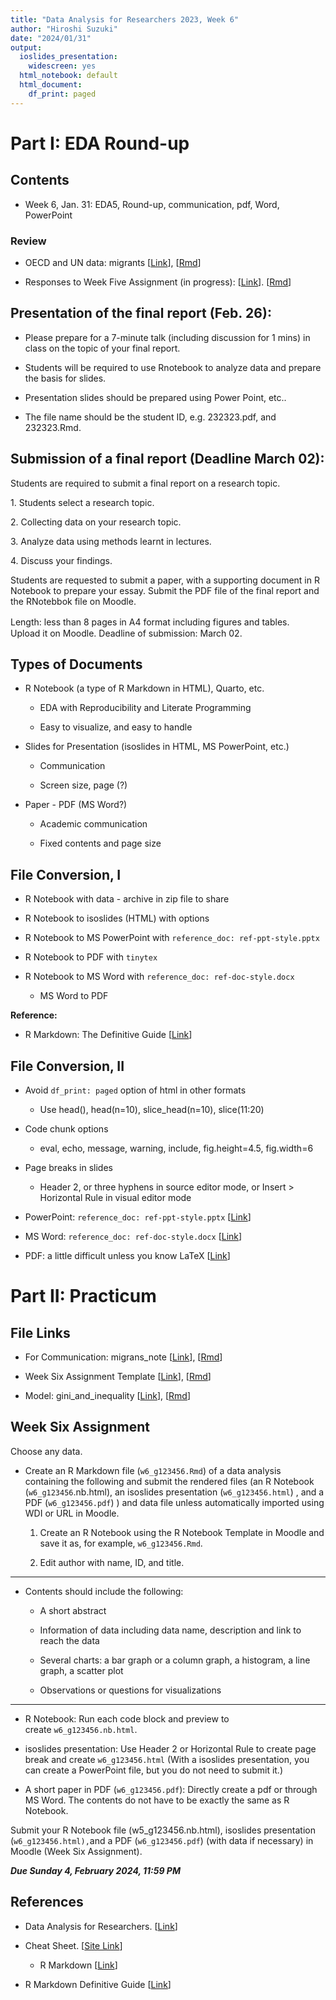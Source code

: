 ```yaml
---
title: "Data Analysis for Researchers 2023, Week 6"
author: "Hiroshi Suzuki"
date: "2024/01/31"
output:
  ioslides_presentation:
    widescreen: yes
  html_notebook: default
  html_document:
    df_print: paged
---
```


# Part I: EDA Round-up

## Contents

-   Week 6, Jan. 31: EDA5, Round-up, communication, pdf, Word, PowerPoint

### Review

-   OECD and UN data: migrants [[Link](https://ds-sl.github.io/intro2r/da4r/migrants.nb.html)], [[Rmd](https://github.com/ds-sl/intro2r/blob/main/docs/da4r/migrants.Rmd)]

-   Responses to Week Five Assignment (in progress): [[Link](https://ds-sl.github.io/intro2r/da4r/w5a_response.nb.html)]. [[Rmd](https://github.com/ds-sl/intro2r/blob/main/docs/da4r/w5a_response.Rmd)]

## Presentation of the final report (Feb. 26):

-   Please prepare for a 7-minute talk (including discussion for 1 mins) in class on the topic of your final report. 

-   Students will be required to use Rnotebook to analyze data and prepare the basis for slides. 

-   Presentation slides should be prepared using Power Point, etc.. 

-   The file name should be the student ID, e.g. 232323.pdf, and 232323.Rmd.

## Submission of a final report (Deadline March 02):

Students are required to submit a final report on a research topic.

1\. Students select a research topic.

2\. Collecting data on your research topic.

3\. Analyze data using methods learnt in lectures.

4\. Discuss your findings.

Students are requested to submit a paper, with a supporting document in R Notebook to prepare your essay. Submit the PDF file of the final report and the RNotebbok file on Moodle.

Length: less than 8 pages in A4 format including figures and tables.　Upload it on Moodle. Deadline of submission: March 02.

## Types of Documents

-   R Notebook (a type of R Markdown in HTML), Quarto, etc.

    -   EDA with Reproducibility and Literate Programming

    -   Easy to visualize, and easy to handle

-   Slides for Presentation (isoslides in HTML, MS PowerPoint, etc.)

    -   Communication

    -   Screen size, page (?)

-   Paper - PDF (MS Word?)

    -   Academic communication

    -   Fixed contents and page size

## File Conversion, I

-   R Notebook with data - archive in zip file to share

-   R Notebook to isoslides (HTML) with options

-   R Notebook to MS PowerPoint with `reference_doc: ref-ppt-style.pptx`

-   R Notebook to PDF with `tinytex`

-   R Notebook to MS Word with `reference_doc: ref-doc-style.docx`

    -   MS Word to PDF

**Reference:**

-   R Markdown: The Definitive Guide [[Link](https://bookdown.org/yihui/rmarkdown/)]

## File Conversion, II

-   Avoid `df_print: paged` option of html in other formats

    -   Use head(), head(n=10), slice_head(n=10), slice(11:20)

-   Code chunk options

    -   eval, echo, message, warning, include, fig.height=4.5, fig.width=6

-   Page breaks in slides

    -   Header 2, or three hyphens in source editor mode, or Insert \> Horizontal Rule in visual editor mode

-   PowerPoint: `reference_doc: ref-ppt-style.pptx` [[Link](https://bookdown.org/yihui/rmarkdown/powerpoint-presentation.html)]

-   MS Word: `reference_doc: ref-doc-style.docx` [[Link](https://bookdown.org/yihui/rmarkdown/word-document.html)]

-   PDF: a little difficult unless you know LaTeX [[Link](https://bookdown.org/yihui/rmarkdown/pdf-document.html)]

# Part II: Practicum

## File Links

-   For Communication: migrans_note [[Link](https://ds-sl.github.io/intro2r/da4r/migrants_note.nb.html)], [[Rmd](https://github.com/ds-sl/intro2r/blob/main/docs/da4r/migrants_note.Rmd)]

-   Week Six Assignment Template [[Link](https://ds-sl.github.io/intro2r/da4r/w6_assignment_template.nb.html)], [[Rmd](https://github.com/ds-sl/intro2r/blob/main/docs/da4r/w6_assignment_template.Rmd)]

-   Model: gini_and_inequality [[Link](https://ds-sl.github.io/intro2r/da4r/gini_and_inequality.nb.html)], [[Rmd](https://github.com/ds-sl/intro2r/blob/main/docs/da4r/gini_and_inequality.Rmd)]

## Week Six Assignment

Choose any data.

-   Create an R Markdown file (`w6_g123456.Rmd`) of a data analysis containing the following and submit the rendered files (an R Notebook (`w6_g123456`.nb.html), an isoslides presentation (`w6_g123456.html`) , and a PDF (`w6_g123456.pdf`) ) and data file unless automatically imported using WDI or URL in Moodle.

    1.  Create an R Notebook using the R Notebook Template in Moodle and save it as, for example, `w6_g123456.Rmd`.

    2.  Edit author with name, ID, and title.

------------------------------------------------------------------------

-   Contents should include the following:

    -   A short abstract

    -   Information of data including data name, description and link to reach the data

    -   Several charts: a bar graph or a column graph, a histogram, a line graph, a scatter plot

    -   Observations or questions for visualizations

------------------------------------------------------------------------

-   R Notebook: Run each code block and preview to create `w6_g123456.nb.html`.

-   isoslides presentation: Use Header 2 or Horizontal Rule to create page break and create `w6_g123456.html` (With a isoslides presentation, you can create a PowerPoint file, but you do not need to submit it.)

-   A short paper in PDF (`w6_g123456.pdf`): Directly create a pdf or through MS Word. The contents do not have to be exactly the same as R Notebook.

Submit your R Notebook file (w5_g123456.nb.html), isoslides presentation (`w6_g123456.html),`and a PDF (`w6_g123456.pdf`) (with data if necessary) in Moodle (Week Six Assignment).

***Due Sunday 4, February 2024, 11:59 PM***

## References

-   Data Analysis for Researchers. [[Link](https://icu-hsuzuki.github.io/da4r/)]

-   Cheat Sheet. [[Site Link](https://rstudio.github.io/cheatsheets/)]

    -   R Markdown [[Link](https://rstudio.github.io/cheatsheets/html/rmarkdown.html)]

-   R Markdown Definitive Guide [[Link](https://bookdown.org/yihui/rmarkdown/)]
